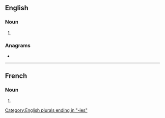 ==English==

===Noun===
{{head|en|noun form}}

# {{plural of|en|flattery}}

===Anagrams===
* {{anagrams|en|a=aeefilrstt|falsterite}}

[[Category:English plurals ending in "-ies"]]

----

==French==

===Noun===
{{head|fr|noun plural form|g=f}}

# {{plural of|fr|flatterie}}